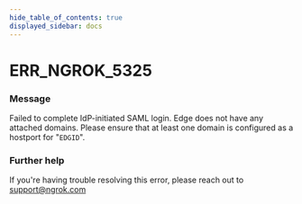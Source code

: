 ```yaml
---
hide_table_of_contents: true
displayed_sidebar: docs
---
```



# ERR_NGROK_5325

### Message
Failed to complete IdP-initiated SAML login. Edge does not have any attached domains. Please ensure that at least one domain is configured as a hostport for "`EDGID`".

<ErrorDetails error='err_ngrok_5325' />


### Further help
If you're having trouble resolving this error, please reach out to [support@ngrok.com](mailto:support@ngrok.com?subject=Help%20with%20ERR_NGROK_5325)

